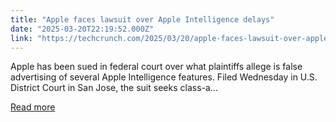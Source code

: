 ```yaml
---
title: "Apple faces lawsuit over Apple Intelligence delays"
date: "2025-03-20T22:19:52.000Z"
link: "https://techcrunch.com/2025/03/20/apple-faces-lawsuit-over-apple-intelligence-delays/"
---
```


Apple has been sued in federal court over what plaintiffs allege is false advertising of several Apple Intelligence features. Filed Wednesday in U.S. District Court in San Jose, the suit seeks class-a...

[Read more](https://techcrunch.com/2025/03/20/apple-faces-lawsuit-over-apple-intelligence-delays/)
